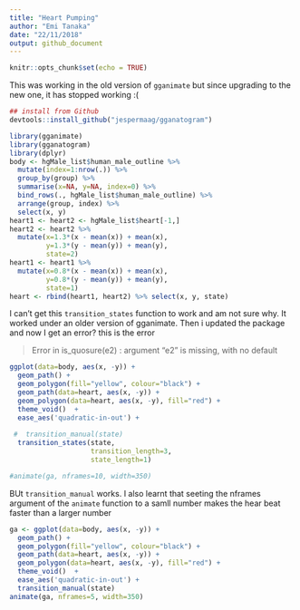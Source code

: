 ```yaml
---
title: "Heart Pumping"
author: "Emi Tanaka"
date: "22/11/2018"
output: github_document
---
```


```r
knitr::opts_chunk$set(echo = TRUE)
```

This was working in the old version of `gganimate` but since upgrading to the new one, it has stopped working :(

```r
## install from Github
devtools::install_github("jespermaag/gganatogram")

```

```r
library(gganimate)
library(gganatogram)
library(dplyr)
body <- hgMale_list$human_male_outline %>% 
  mutate(index=1:nrow(.)) %>%
  group_by(group) %>%
  summarise(x=NA, y=NA, index=0) %>%
  bind_rows(., hgMale_list$human_male_outline) %>% 
  arrange(group, index) %>% 
  select(x, y)
heart1 <- heart2 <- hgMale_list$heart[-1,]
heart2 <- heart2 %>% 
  mutate(x=1.3*(x - mean(x)) + mean(x),
         y=1.3*(y - mean(y)) + mean(y),
         state=2)
heart1 <- heart1 %>% 
  mutate(x=0.8*(x - mean(x)) + mean(x),
         y=0.8*(y - mean(y)) + mean(y),
         state=1)
heart <- rbind(heart1, heart2) %>% select(x, y, state)
```
I can't get this `transition_states` function to work and am not sure why.
It worked under an older version of gganimate. Then i updated the package and now I get an error?
this is the error

> Error in is_quosure(e2) : argument "e2" is missing, with no default

```r
ggplot(data=body, aes(x, -y)) +
  geom_path() +
  geom_polygon(fill="yellow", colour="black") +
  geom_path(data=heart, aes(x, -y)) + 
  geom_polygon(data=heart, aes(x, -y), fill="red") + 
  theme_void()  +
  ease_aes('quadratic-in-out') +
  
 #  transition_manual(state) 
  transition_states(state,
                    transition_length=3,
                    state_length=1) 

#animate(ga, nframes=10, width=350)  
```

BUt `transition_manual` works.  I also learnt that seeting the nframes argument of the `animate` function to a samll number makes the hear beat faster than a larger number

```r
ga <- ggplot(data=body, aes(x, -y)) +
  geom_path() +
  geom_polygon(fill="yellow", colour="black") +
  geom_path(data=heart, aes(x, -y)) + 
  geom_polygon(data=heart, aes(x, -y), fill="red") + 
  theme_void()  +
  ease_aes('quadratic-in-out') +
  transition_manual(state) 
animate(ga, nframes=5, width=350)  
```

